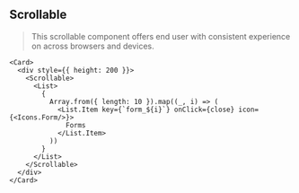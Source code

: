 
<Meta title="Components/Interactive/Scrollable" />

## Scrollable

> This scrollable component offers end user with consistent experience on across browsers and devices.

```tsx live expanded
<Card>
  <div style={{ height: 200 }}>
    <Scrollable>
      <List>
        {
          Array.from({ length: 10 }).map((_, i) => (
            <List.Item key={`form_${i}`} onClick={close} icon={<Icons.Form/>}>
              Forms
            </List.Item>
          ))
        }
      </List>
    </Scrollable>
  </div>
</Card>
```

<ArgsTable of={Scrollable} />
